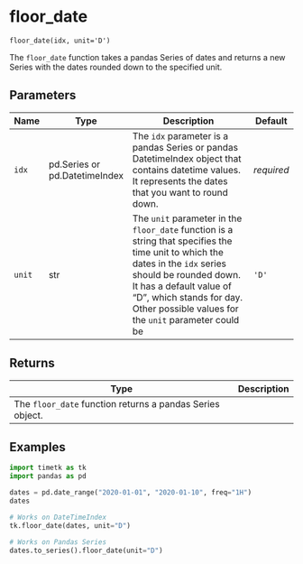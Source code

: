 # floor_date { #timetk.floor_date }

`floor_date(idx, unit='D')`

The `floor_date` function takes a pandas Series of dates and returns a new Series with the dates
rounded down to the specified unit.

## Parameters

| Name   | Type                          | Description                                                                                                                                                                                                                                                            | Default    |
|--------|-------------------------------|------------------------------------------------------------------------------------------------------------------------------------------------------------------------------------------------------------------------------------------------------------------------|------------|
| `idx`  | pd.Series or pd.DatetimeIndex | The `idx` parameter is a pandas Series or pandas DatetimeIndex object that contains datetime values. It represents the dates that you want to round down.                                                                                                              | _required_ |
| `unit` | str                           | The `unit` parameter in the `floor_date` function is a string that specifies the time unit to which the dates in the `idx` series should be rounded down. It has a default value of "D", which stands for day. Other possible values for the `unit` parameter could be | `'D'`      |

## Returns

| Type                                                      | Description   |
|-----------------------------------------------------------|---------------|
| The `floor_date` function returns a pandas Series object. |               |

## Examples

```python
import timetk as tk
import pandas as pd

dates = pd.date_range("2020-01-01", "2020-01-10", freq="1H")
dates
```

```python
# Works on DateTimeIndex
tk.floor_date(dates, unit="D")
```

```python
# Works on Pandas Series
dates.to_series().floor_date(unit="D")
```